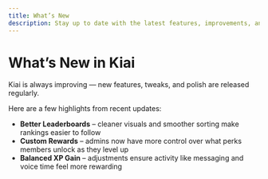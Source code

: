 ```yaml
---
title: What’s New
description: Stay up to date with the latest features, improvements, and changes in Kiai.
---
```


# What’s New in Kiai

Kiai is always improving — new features, tweaks, and polish are released regularly.  

Here are a few highlights from recent updates:
- **Better Leaderboards** – cleaner visuals and smoother sorting make rankings easier to follow  
- **Custom Rewards** – admins now have more control over what perks members unlock as they level up  
- **Balanced XP Gain** – adjustments ensure activity like messaging and voice time feel more rewarding  
